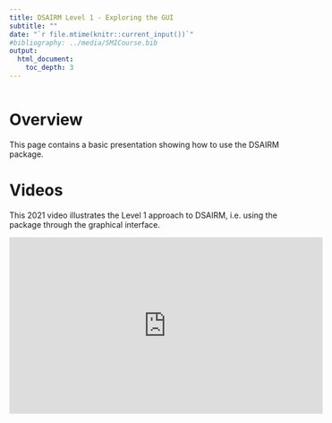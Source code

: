 ---
title: DSAIRM Level 1 - Exploring the GUI
subtitle: ""
date: "`r file.mtime(knitr::current_input())`"
#bibliography: ../media/SMICourse.bib
output: 
  html_document:
    toc_depth: 3
---

```{r, echo = FALSE}
 
```


# Overview
This page contains a basic presentation showing how to use the DSAIRM package.



# Videos


This 2021 video illustrates the Level 1 approach to DSAIRM, i.e. using the package through the graphical interface.

<p>
<iframe width="560" height="315" src="https://www.youtube.com/embed/PHbZSY1KWuA" frameborder="0" allow="accelerometer; autoplay; encrypted-media; gyroscope; picture-in-picture" allowfullscreen></iframe>
</p>




